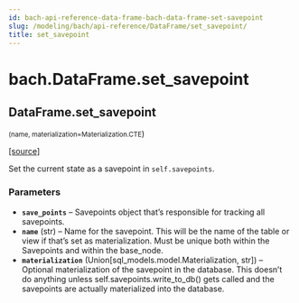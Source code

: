 ```yaml
---
id: bach-api-reference-data-frame-bach-data-frame-set-savepoint
slug: /modeling/bach/api-reference/DataFrame/set_savepoint/
title: set_savepoint
---
```


# bach.DataFrame.set_savepoint

<div className="method">

## <span className="additional-name">DataFrame.</span><span className="name">set_savepoint</span>

<small className="parameter-list">(<span className="parameter" id="name">name</span>, <span className="parameter" id="materialization">materialization=Materialization.CTE</span></small>)


&#8203;<span className="view-source">[[source]](https://github.com/objectiv/objectiv-analytics/blob/main/bach/bach/dataframe.py)</span>

<div className="content">

Set the current state as a savepoint in `self.savepoints`.


### Parameters

* **`save_points`** – Savepoints object that’s responsible for tracking all savepoints.
* **`name`** (str) – Name for the savepoint. This will be the name of the table or view if that’s set as
materialization. Must be unique both within the Savepoints and within the base_node.
* **`materialization`** (Union[sql_models.model.Materialization, str]) – Optional materialization of the savepoint in the database. This doesn’t do
anything unless self.savepoints.write_to_db() gets called and the savepoints are actually
materialized into the database.



</div>


</div>
